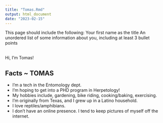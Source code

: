 ```yaml
---
title: "Tomas.Rmd"
output: html_document
date: "2023-02-15"
---
```

This page should include the following:
Your first name as the title
An unordered list of some information about you, including at least 3 bullet points


<br />
Hi, I'm Tomas! 
<br />

## Facts ~ TOMAS 

* I'm a tech in the Entomology dept. 
* I'm hoping to get into a PHD program in Herpetology! 
* My hobbies include, gardening, bike riding, cooking/baking, exercising. 
* I'm originally from Texas, and I grew up in a Latino household. 
* I love reptiles/amphibians. 
* I don't have an online presence. I tend to keep pictures of myself off the internet. 
<br />

